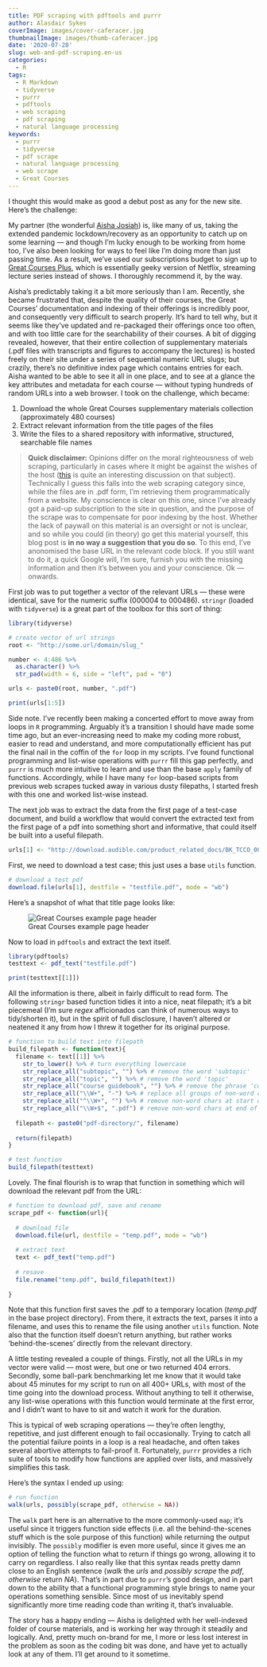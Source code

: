 ```yaml
---
title: PDF scraping with pdftools and purrr
author: Alasdair Sykes
coverImage: images/cover-caferacer.jpg
thumbnailImage: images/thumb-caferacer.jpg
date: '2020-07-28'
slug: web-and-pdf-scraping.en-us
categories:
  - R
tags:
  - R Markdown
  - tidyverse
  - purrr
  - pdftools
  - web scraping
  - pdf scraping
  - natural language processing
keywords:
  - purrr
  - tidyverse
  - pdf scrape
  - natural language processing
  - web scrape
  - Great Courses
---
```


I thought this would make as good a debut post as any for the new site. Here's the challenge:

My partner (the wonderful [Aisha Josiah](https://www.aishajosiah.com)) is, like many of us, taking the extended pandemic lockdown/recovery as an opportunity to catch up on some learning --- and though I'm lucky enough to be working from home too, I've also been looking for ways to feel like I'm doing more than just passing time. As a result, we've used our subscriptions budget to sign up to [Great Courses Plus](https://www.thegreatcoursesplus.com), which is essentially geeky version of Netflix, streaming lecture series instead of shows. I thoroughly recommend it, by the way.

Aisha's predictably taking it a bit more seriously than I am. Recently, she became frustrated that, despite the quality of their courses, the Great Courses' documentation and indexing of their offerings is incredibly poor, and consequently very difficult to search properly. It's hard to tell why, but it seems like they've updated and re-packaged their offerings once too often, and with too little care for the searchability of their courses. A bit of digging revealed, however, that their entire collection of supplementary materials (.pdf files with transcripts and figures to accompany the lectures) is hosted freely on their site under a series of sequential numeric URL slugs; but crazily, there's no definitive index page which contains entries for each. Aisha wanted to be able to see it all in one place, and to see at a glance the key attributes and metadata for each course --- without typing hundreds of random URLs into a web browser. I took on the challenge, which became:

(@) Download the whole Great Courses supplementary materials collection (approximately 480 courses)
(@) Extract relevant information from the title pages of the files
(@) Write the files to a shared repository with informative, structured, searchable file names

> **Quick disclaimer:** Opinions differ on the moral righteousness of web scraping, particularly in cases where it might be against the wishes of the host ([this](https://www.imperva.com/blog/is-web-scraping-illegal/) is quite an interesting discussion on that subject). Technically I guess this falls into the web scraping category since, while the files are in .pdf form, I'm retrieving them programmatically from a website. My conscience is clear on this one, since I've already got a paid-up subscription to the site in question, and the purpose of the scrape was to compensate for poor indexing by the host. Whether the lack of paywall on this material is an oversight or not is unclear, and so while you could (in theory) go get this material yourself, this blog post is **in no way a suggestion that you do so**. To this end, I've anonomised the base URL in the relevant code block. If you still want to do it, a quick Google will, I'm sure, furnish you with the missing information and then it's between you and your conscience. Ok --- onwards.

First job was to put together a vector of the relevant URLs --- these were identical, save for the numeric suffix (000004 to 000486). `stringr` (loaded with `tidyverse`) is a great part of the toolbox for this sort of thing:

```r
library(tidyverse)

# create vector of url strings
root <- "http://some.url/domain/slug_"

number <- 4:486 %>%
  as.character() %>%
  str_pad(width = 6, side = "left", pad = "0")

urls <- paste0(root, number, ".pdf")

print(urls[1:5])
```

Side note. I've recently been making a concerted effort to move away from loops in `R` programming. Arguably it's a transition I should have made some time ago, but an ever-increasing need to make my coding more robust, easier to read and understand, and more computationally efficient has put the final nail in the coffin of the `for` loop in my scripts. I've found functional programming and list-wise operations with `purrr` fill this gap perfectly, and `purrr` is much more intuitive to learn and use than the base `apply` family of functions. Accordingly, while I have many `for` loop-based scripts from previous web scrapes tucked away in various dusty filepaths, I started fresh with this one and worked list-wise instead.

The next job was to extract the data from the first page of a test-case document, and build a workflow that would convert the extracted text from the first page of a pdf into something short and informative, that could itself be built into a useful filepath.

```r
urls[1] <- "http://download.audible.com/product_related_docs/BK_TCCO_000004.pdf"
```

First, we need to download a test case; this just uses a base `utils` function.
```r
# download a test pdf
download.file(urls[1], destfile = "testfile.pdf", mode = "wb")
```

Here's a snapshot of what that title page looks like:
<br>

![Great Courses example page header](/post/2020-07-28-web-scraping-and-purrr.en-us_files/Screenshot 2020-08-03 at 09.22.06.png)

Now to load in `pdftools` and extract the text itself.

```r
library(pdftools)
testtext <- pdf_text("testfile.pdf")

print(testtext[[1]])
```

All the information is there, albeit in fairly difficult to read form. The following `stringr` based function tidies it into a nice, neat filepath; it's a bit piecemeal (I'm sure *regex* afficionados can think of numerous ways to tidy/shorten it), but in the spirit of full disclosure, I haven't altered or neatened it any from how I threw it together for its original purpose.

```r
# function to build text into filepath
build_filepath <- function(text){
  filename <- text[[1]] %>%
    str_to_lower() %>% # turn everything lowercase
    str_replace_all("subtopic", "") %>% # remove the word 'subtopic'
    str_replace_all("topic", "") %>% # remove the word 'topic'
    str_replace_all("course guidebook", "") %>% # remove the phrase 'course guidebook'
    str_replace_all("\\W+", "-") %>% # replace all groups of non-word chars with a hyphen
    str_replace_all("^\\W+", "") %>% # remove non-word chars at start of string
    str_replace_all("\\W+$", ".pdf") # remove non-word chars at end of string and add '.pdf'.
  
  filepath <- paste0("pdf-directory/", filename)
  
  return(filepath)
}

# test function
build_filepath(testtext)
```

Lovely. The final flourish is to wrap that function in something which will download the relevant pdf from the URL:

```r
# function to download pdf, save and rename
scrape_pdf <- function(url){
  
  # download file
  download.file(url, destfile = "temp.pdf", mode = "wb")
  
  # extract text
  text <- pdf_text("temp.pdf")
  
  # resave
  file.rename("temp.pdf", build_filepath(text))
  
}
```
  
Note that this function first saves the .pdf to a temporary location (*temp.pdf* in the base project directory). From there, it extracts the text, parses it into a filename, and uses this to rename the file using another `utils` function. Note also that the function itself doesn't return anything, but rather works 'behind-the-scenes' directly from the relevant directory.

A little testing revealed a couple of things. Firstly, not all the URLs in my vector were valid --- most were, but one or two returned 404 errors. Secondly, some ball-park benchmarking let me know that it would take about 45 minutes for my script to run on all 400+ URLs, with most of the time going into the download process. Without anything to tell it otherwise, any list-wise operations with this function would terminate at the first error, and I didn't want to have to sit and watch it work for the duration.

This is typical of web scraping operations --- they're often lengthy, repetitive, and just different enough to fail occasionally. Trying to catch all the potential failure points in a loop is a real headache, and often takes several abortive attempts to fail-proof it. Fortunately, `purrr` provides a rich suite of tools to modify how functions are applied over lists, and massively simplifies this task.

Here's the syntax I ended up using:

```r
# run function
walk(urls, possibly(scrape_pdf, otherwise = NA))
```

The `walk` part here is an alternative to the more commonly-used `map`; it's useful since it triggers function side effects (i.e. all the behind-the-scenes stuff which is the sole purpose of this function) while returning the output invisibly. The `possibly` modifier is even more useful, since it gives me an option of telling the function what to return if things go wrong, allowing it to carry on regardless. I also really like that this syntax reads pretty damn close to an English sentence (*walk* the *urls* and *possibly* *scrape* the *pdf*, *otherwise* return *NA*). That's in part due to `purrr`'s good design, and in part down to the ability that a functional programming style brings to name your operations something sensible. Since most of us inevitably spend significantly more time reading code than writing it, that's invaluable.

The story has a happy ending --- Aisha is delighted with her well-indexed folder of course materials, and is working her way through it steadily and logically. And, pretty much on-brand for me, I more or less lost interest in the problem as soon as the coding bit was done, and have yet to actually look at any of them. I'll get around to it sometime.
